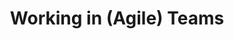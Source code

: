 ---
title: "Working in (Agile) Teams"
lessons:
 - title: Software Process
   goals:
   - Know the basic characteristics of the waterfall software process model
   - Be able to explain when the waterfall model is appropriate and when it is not
   - Understand how the waterfall and agile models manage risk
   - Be able to explain how agile process instill quality, including through test driven development
# Agile software development
# Software engineering teams
# Continuous delivery
# Cloud deployment? (Here or back in module 2)
---